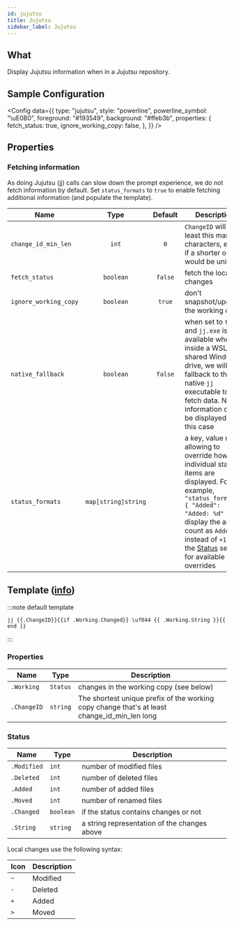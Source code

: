 ```yaml
---
id: jujutsu
title: Jujutsu
sidebar_label: Jujutsu
---
```


## What

Display Jujutsu information when in a Jujutsu repository.

## Sample Configuration


<Config
  data={{
    type: "jujutsu",
    style: "powerline",
    powerline_symbol: "\uE0B0",
    foreground: "#193549",
    background: "#ffeb3b",
    properties: {
      fetch_status: true,
      ignore_working_copy: false,
    },
  }}
/>

## Properties

### Fetching information

As doing Jujutsu (jj) calls can slow down the prompt experience, we do not fetch information by default.
Set `status_formats` to `true` to enable fetching additional information (and populate the template).

| Name                  |        Type         | Default | Description                                                                                                                                                                                                                                                      |
| --------------------- | :-----------------: | :-----: | ---------------------------------------------------------------------------------------------------------------------------------------------------------------------------------------------------------------------------------------------------------------- |
| `change_id_min_len`   |        `int`        | `0`     | `ChangeID` will be at least this many characters, even if a shorter one would be unique                                                                                                                                                                          |
| `fetch_status`        |      `boolean`      | `false` | fetch the local changes                                                                                                                                                                                                                                          |
| `ignore_working_copy` |      `boolean`      | `true`  | don't snapshot/update the working copy                                                                                                                                                                                                                           |
| `native_fallback`     |      `boolean`      | `false` | when set to `true` and `jj.exe` is not available when inside a WSL2 shared Windows drive, we will fallback to the native `jj` executable to fetch data. Not all information can be displayed in this case                                                        |
| `status_formats`      | `map[string]string` |         | a key, value map allowing to override how individual status items are displayed. For example, `"status_formats": { "Added": "Added: %d" }` will display the added count as `Added: 1` instead of `+1`. See the [Status](#status) section for available overrides |

## Template ([info][templates])

:::note default template

```template
jj {{.ChangeID}}{{if .Working.Changed}} \uf044 {{ .Working.String }}{{ end }}
```

:::

### Properties

| Name        | Type     | Description                                                                                  |
| ----------- | -------- | -------------------------------------------------------------------------------------------- |
| `.Working`  | `Status` | changes in the working copy (see below)                                                      |
| `.ChangeID` | `string` | The shortest unique prefix of the working copy change that's at least change_id_min_len long |

### Status

| Name        | Type      | Description                                  |
| ----------- | --------- | -------------------------------------------- |
| `.Modified` | `int`     | number of modified files                     |
| `.Deleted`  | `int`     | number of deleted files                      |
| `.Added`    | `int`     | number of added files                        |
| `.Moved`    | `int`     | number of renamed files                      |
| `.Changed`  | `boolean` | if the status contains changes or not        |
| `.String`   | `string`  | a string representation of the changes above |

Local changes use the following syntax:

| Icon | Description |
| ---- | ----------- |
| `~`  | Modified    |
| `-`  | Deleted     |
| `+`  | Added       |
| `>`  | Moved       |

[templates]: /docs/config-templates
